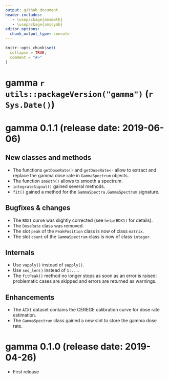 ```yaml
---
output: github_document
header-includes:
   - \usepackage{amsmath}
   - \usepackage{amssymb}
editor_options: 
  chunk_output_type: console
---
```


<!-- NEWS.md is generated from NEWS.Rmd. Please edit that file -->

```r
knitr::opts_chunk$set(
  collapse = TRUE,
  comment = "#>"
)
```

# gamma `r utils::packageVersion("gamma")` (`r Sys.Date()`)

# gamma 0.1.1 (release date: 2019-06-06)
## New classes and methods
* The functions `getDoseRate()` and `getDoseRate<-` allow to extract and replace the gamma dose rate in `GammaSpectrum` objects.
* The function `smooth()` allows to smooth a spectrum.
* `integrateSignal()` gained several methods.
* `fit()` gained a method for the `GammaSpectra,GammaSpectrum` signature.

## Bugfixes & changes
* The `BDX1` curve was slightly corrected (see `help(BDX1)` for details).
* The `DoseRate` class was removed.
* The slot `peak` of the `PeakPosition` class is now of class `matrix`.
* The slot `count` of the `GammaSpectrum` class is now of class `integer`.

## Internals
* Use `vapply()` instead of `sapply()`.
* Use `seq_len()` instead of `1:...`.
* The `fitPeak()` method no longer stops as soon as an error is raised: problematic cases are skipped and errors are returned as warnings.

## Enhancements
* The `AIX1` dataset contains the CEREGE calibration curve for dose rate estimation.
* The `GammaSpectrum` class gained a new slot to store the gamma dose rate.

# gamma 0.1.0 (release date: 2019-04-26)
* First release
